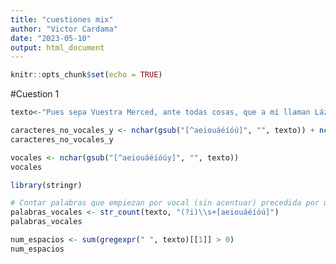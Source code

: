 ```yaml
---
title: "cuestiones mix"
author: "Victor Cardama"
date: "2023-05-10"
output: html_document
---
```


```r
knitr::opts_chunk$set(echo = TRUE)
```

#Cuestion 1
```r
texto<-"Pues sepa Vuestra Merced, ante todas cosas, que a mí llaman Lázaro de Tormes, hijo de Tomé González y de Antona Pérez, naturales de Tejares, aldea de Salamanca. Mi nacimiento fue dentro del río Tormes, por la cual causa tomé el sobrenombre; y fue de esta manera: mi padre, que Dios perdone, tenía cargo de proveer una molienda de una aceña que está ribera de aquel río, en la cual fue molinero más de quince años; y, estando mi madre una noche en la aceña, preñada de mí, tomóle el parto y parióme allí. De manera que con verdad me puedo decir nacido en el río. Pues siendo yo niño de ocho años, achacaron a mi padre ciertas sangrías mal hechas en los costales de los que allí a moler venían, por lo cual fue preso, y confesó y no negó, y padeció persecución por justicia. Espero en Dios que está en la gloria, pues el Evangelio los llama bienaventurados. En este tiempo se hizo cierta armada contra moros, entre los cuales fue mi padre (que a la sazón estaba desterrado por el desastre ya dicho), con cargo de acemilero de un caballero que allá fue. Y con su señor, como leal criado, feneció su vida. Mi viuda madre, como sin marido y sin abrigo se viese, determinó arrimarse a los buenos por ser uno de ellos, y vínose a vivir a la ciudad y alquiló una casilla y metióse a guisar de comer a ciertos estudiantes, y lavaba la ropa a ciertos mozos de caballos del comendador de la Magdalena, de manera que fue frecuentando las caballerizas."

caracteres_no_vocales_y <- nchar(gsub("[^aeiouáéíóú]", "", texto)) + nchar(gsub("y", "", texto))
caracteres_no_vocales_y

vocales <- nchar(gsub("[^aeiouáéíóúy]", "", texto))
vocales

library(stringr)

# Contar palabras que empiezan por vocal (sin acentuar) precedida por uno o más espacios en blanco
palabras_vocales <- str_count(texto, "(?i)\\s+[aeiouáéíóú]")
palabras_vocales

num_espacios <- sum(gregexpr(" ", texto)[[1]] > 0)
num_espacios
```

